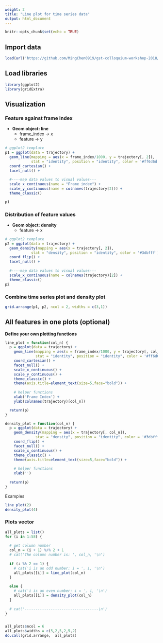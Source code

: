 ```yaml
---
weight: 2
title: "Line plot for time series data"
output: html_document
---
```


<style>
pre code, pre, code {
  white-space: pre !important;
  overflow-x: scroll !important;
  word-break: keep-all !important;
  word-wrap: initial !important;
}
</style>

```r
knitr::opts_chunk$set(echo = TRUE)
```


## Import data

```r
load(url('https://github.com/MingChen0919/gst-colloquium-workshop-2018/raw/master/content/datasets/datasets.RData'))
```

## Load libraries

```r
library(ggplot2)
library(gridExtra)
```


## Visualization

### Feature against frame index

* **Geom object: line**
    + frame_index -> x
    + feature -> y

```r
# ggplot2 template
p1 = ggplot(data = trajectory) +
  geom_line(mapping = aes(x = frame_index/1000, y = trajectory[, 2]), 
            stat = "identity", position = "identity", color = '#ff6d6d') +
  coord_cartesian() +
  facet_null() +
  
  #----map data values to visual values---
  scale_x_continuous(name = "Frame index") +
  scale_y_continuous(name = colnames(trajectory[2])) +
  theme_classic()

p1
```

### Distribution of feature values

* **Geom object: density**
    + feature -> x
    
```r
# ggplot2 template
p2 = ggplot(data = trajectory) +
  geom_density(mapping = aes(x = trajectory[, 2]), 
            stat = "density", position = "identity", color = '#3dbfff') +
  coord_flip() +
  facet_null() +
  
  #----map data values to visual values---
  scale_x_continuous(name = colnames(trajectory)[2]) +
  theme_classic()
p2
```


### Combine time series plot and density plot

```r
grid.arrange(p1, p2, ncol = 2, widths = c(3,1))
```



## All features in one plots (optional)

**Define your own plotting functions**

```r
line_plot = function(col_n) {
  p = ggplot(data = trajectory) +
    geom_line(mapping = aes(x = frame_index/1000, y = trajectory[, col_n]), 
              stat = "identity", position = "identity", color = '#ff6d6d') +
    coord_cartesian() +
    facet_null() +
    scale_x_continuous() +
    scale_y_continuous() +
    theme_classic() +
    theme(axis.title=element_text(size=5,face="bold")) +
    
    # helper functions
    xlab('Frame Index') +
    ylab(colnames(trajectory)[col_n])

  return(p)
}

density_plot = function(col_n) {
  p = ggplot(data = trajectory) +
    geom_density(mapping = aes(x = trajectory[, col_n]), 
              stat = "density", position = "identity", color = '#3dbfff') +
    coord_flip() +
    facet_null() +
    scale_x_continuous() +
    theme_classic() +
    theme(axis.title=element_text(size=5,face="bold")) +
    
    # helper functions
    xlab('')
    
  return(p)
}
```

Examples

```r
line_plot(2)
density_plot(4)
```

### Plots vector

```r
all_plots = list()
for (i in 1:58) {
  
  # get column number
  col_n = (i + 1) %/% 2 + 1
  # cat('The column number is: ', col_n, '\n')
  
  if (i %% 2 == 1) {
    # cat('i is an odd number: i = ', i, '\n')
    all_plots[[i]] = line_plot(col_n)
  }
  
  else {
    # cat('i is an even number: i = ', i, '\n')
    all_plots[[i]] = density_plot(col_n)
  }
  
  # cat('----------------------------------\n')
}


all_plots$ncol = 6
all_plots$widths = c(5,2,5,2,5,2)
do.call(grid.arrange,  all_plots)
```

